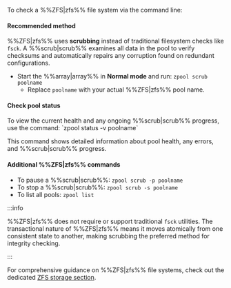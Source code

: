 To check a %%ZFS|zfs%% file system via the command line:

<h4>Recommended method</h4>

%%ZFS|zfs%% uses **scrubbing** instead of traditional filesystem checks like `fsck`. A %%scrub|scrub%% examines all data in the pool to verify checksums and automatically repairs any corruption found on redundant configurations.

- Start the %%array|array%% in **Normal mode** and run: `zpool scrub poolname`
  - Replace `poolname` with your actual %%ZFS|zfs%% pool name.

<h4>Check pool status</h4>
To view the current health and any ongoing %%scrub|scrub%% progress, use the command: `zpool status -v poolname`

This command shows detailed information about pool health, any errors, and %%scrub|scrub%% progress.

<h4>Additional %%ZFS|zfs%% commands</h4>

- To pause a %%scrub|scrub%%: `zpool scrub -p poolname`
- To stop a %%scrub|scrub%%: `zpool scrub -s poolname`
- To list all pools: `zpool list`

:::info

%%ZFS|zfs%% does not require or support traditional `fsck` utilities. The transactional nature of %%ZFS|zfs%% means it moves atomically from one consistent state to another, making scrubbing the preferred method for integrity checking.

:::

For comprehensive guidance on %%ZFS|zfs%% file systems, check out the dedicated [ZFS storage section](../../../advanced-configurations/optimize-storage/zfs-storage.mdx).
